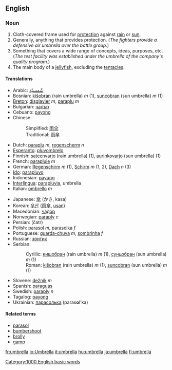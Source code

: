 ==English==

===Noun===
{{en-noun-reg}}

# Cloth-covered frame used for [[protection]] against [[rain]] or [[sun]].
# Generally, anything that provides protection.  (''The fighters provide a defensive air umbrella over the battle group.'')
# Something that covers a wide range of concepts, ideas, purposes, etc. (''The test facility was established under the umbrella of the company's quality program.'')
# The main body of a [[jellyfish]], excluding the [[tentacle]]s.

====Translations====
{{top}}
*Arabic: [[شّمسيّة]]
*Bosnian: [[kišobran]] (rain umbrella) ''m'' (1), [[suncobran]] (sun umbrella) ''m'' (1)
*[[Breton]]: [[disglavier]] ''m'', [[paraplu]] ''m''
*Bulgarian: [[чадър]]
*Cebuano: [[payong]]
*Chinese:
*:Simplified: [[雨]][[伞]]
*:Traditional: [[雨]][[傘]]
*Dutch: [[paraplu]] ''m'', [[regenscherm]] ''n''
*[[Esperanto]]: [[pluvombrelo]]
*Finnish: [[sateenvarjo]] (rain umbrella) (1), [[aurinkovarjo]] (sun umbrella) (1)
*French: [[parapluie]] ''m''
*German: [[Regenschirm]] ''m'' (1), [[Schirm]] ''m'' (1, 2), [[Dach]] ''n'' (3)
*[[Ido]]: [[parapluvo]]
*Indonesian: [[payung]]
*[[Interlingua]]: [[parapluvia]], umbrella
*Italian: [[ombrello]] ''m''
{{mid}}
*Japanese: [[傘]] (かさ, kasa)
*Korean: [[우산]] ([[雨傘]], [[usan]])
*Macedonian: [[чадор]]
*Norwegian: [[paraply]] ''c''
*Persian: {{FAchar|[[چتر]]}} (čatr)
*Polish: [[parasol]] ''m'', [[parasolka]] ''f''
*Portuguese: [[guarda-chuva]] ''m'', [[sombrinha]] ''f''
*Russian: [[зонтик]]
*Serbian:
*:Cyrillic: [[кишобран]] (rain umbrella) ''m'' (1), [[сунцобран]] (sun umbrella) ''m'' (1)
*:Roman: [[kišobran]] (rain umbrella) ''m'' (1), [[suncobran]] (sun umbrella) ''m'' (1)
*Slovene: [[dežnik]] ''m''
*Spanish: [[paraguas]]
*Swedish: [[paraply]] ''n''
*Tagalog: [[payong]]
*Ukrainian: [[парасолька]] (paras'''o'''l'ka) {{f}}
{{bottom}}

====Related terms====
*[[parasol]]
*[[bumbershoot]]
*[[brolly]]
*[[gamp]]

[[Category:1000 English basic words]]

[[fr:umbrella]]
[[io:Umbrella]]
[[it:umbrella]]
[[hu:umbrella]]
[[ja:umbrella]]
[[fi:umbrella]]